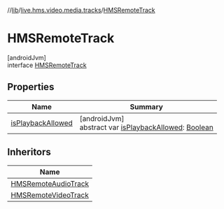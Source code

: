 //[lib](/api-reference/android/v2/home/content)/[live.hms.video.media.tracks](../index)/[HMSRemoteTrack](index)

# HMSRemoteTrack

[androidJvm]\
interface [HMSRemoteTrack](index)

## Properties

| Name                                     | Summary                                                                                                                                                     |
| ---------------------------------------- | ----------------------------------------------------------------------------------------------------------------------------------------------------------- |
| [isPlaybackAllowed](is-playback-allowed) | [androidJvm]<br />abstract var [isPlaybackAllowed](is-playback-allowed): [Boolean](https://kotlinlang.org/api/latest/jvm/stdlib/kotlin/-boolean/index.html) |

## Inheritors

| Name                                                      |
| --------------------------------------------------------- |
| [HMSRemoteAudioTrack](../-h-m-s-remote-audio-track/index) |
| [HMSRemoteVideoTrack](../-h-m-s-remote-video-track/index) |
